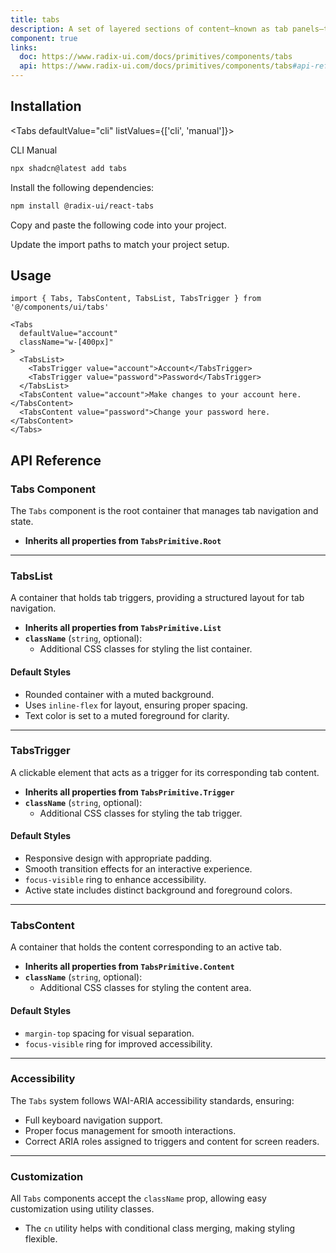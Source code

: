 ```yaml
---
title: tabs
description: A set of layered sections of content—known as tab panels—that are displayed one at a time.
component: true
links:
  doc: https://www.radix-ui.com/docs/primitives/components/tabs
  api: https://www.radix-ui.com/docs/primitives/components/tabs#api-reference
---
```


<ComponentPreview
  name="tabs-1"
  description="A tabs component with two forms."
/>

## Installation

<Tabs defaultValue="cli" listValues={['cli', 'manual']}>

<TabsList>
  <TabsTrigger value="cli">CLI</TabsTrigger>
  <TabsTrigger value="manual">Manual</TabsTrigger>
</TabsList>
<TabsContent value="cli">

```bash
npx shadcn@latest add tabs
```

</TabsContent>

<TabsContent value="manual">

<Steps>

<Step>Install the following dependencies:</Step>

```bash
npm install @radix-ui/react-tabs
```

<Step>Copy and paste the following code into your project.</Step>

<ComponentSource name="tabs" />

<Step>Update the import paths to match your project setup.</Step>

</Steps>

</TabsContent>

</Tabs>

## Usage

```tsx
import { Tabs, TabsContent, TabsList, TabsTrigger } from '@/components/ui/tabs'
```

```tsx
<Tabs
  defaultValue="account"
  className="w-[400px]"
>
  <TabsList>
    <TabsTrigger value="account">Account</TabsTrigger>
    <TabsTrigger value="password">Password</TabsTrigger>
  </TabsList>
  <TabsContent value="account">Make changes to your account here.</TabsContent>
  <TabsContent value="password">Change your password here.</TabsContent>
</Tabs>
```

## API Reference  

### **Tabs Component**  

The `Tabs` component is the root container that manages tab navigation and state.  

- **Inherits all properties from `TabsPrimitive.Root`**  

---

### **TabsList**  

A container that holds tab triggers, providing a structured layout for tab navigation.  

- **Inherits all properties from `TabsPrimitive.List`**  
- **`className`** (`string`, optional):  
  - Additional CSS classes for styling the list container.  

#### **Default Styles**  
- Rounded container with a muted background.  
- Uses `inline-flex` for layout, ensuring proper spacing.  
- Text color is set to a muted foreground for clarity.  

---

### **TabsTrigger**  

A clickable element that acts as a trigger for its corresponding tab content.  

- **Inherits all properties from `TabsPrimitive.Trigger`**  
- **`className`** (`string`, optional):  
  - Additional CSS classes for styling the tab trigger.  

#### **Default Styles**  
- Responsive design with appropriate padding.  
- Smooth transition effects for an interactive experience.  
- `focus-visible` ring to enhance accessibility.  
- Active state includes distinct background and foreground colors.  

---

### **TabsContent**  

A container that holds the content corresponding to an active tab.  

- **Inherits all properties from `TabsPrimitive.Content`**  
- **`className`** (`string`, optional):  
  - Additional CSS classes for styling the content area.  

#### **Default Styles**  
- `margin-top` spacing for visual separation.  
- `focus-visible` ring for improved accessibility.  

---

### **Accessibility**  

The `Tabs` system follows WAI-ARIA accessibility standards, ensuring:  
- Full keyboard navigation support.  
- Proper focus management for smooth interactions.  
- Correct ARIA roles assigned to triggers and content for screen readers.  

---

### **Customization**  

All `Tabs` components accept the `className` prop, allowing easy customization using utility classes.  
- The `cn` utility helps with conditional class merging, making styling flexible.  

